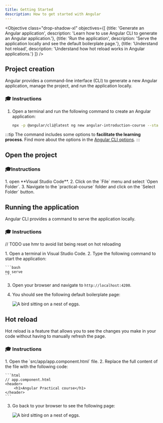 ```yaml
---
title: Getting Started
description: How to get started with Angular
---
```



<Objective class="drop-shadow-xl" objectives={[
    {title: 'Generate an Angular application', description: 'Learn how to use Angular CLI to generate an Angular application.'},
    {title: 'Run the application', description: 'Serve the application locally and see the default boilerplate page.'},
    {title: 'Understand hot reload', description: 'Understand how hot reload works in Angular applications.'}
]} />

## Project creation

Angular provides a command-line interface (CLI) to generate a new Angular application, manage the project, and run the application locally.

### 🎓 Instructions

<Steps>

1. Open a terminal and run the following command to create an Angular application:

    ```bash
    npx -p @angular/cli@latest ng new angular-introduction-course --standalone=false --style=css --ssr=false --skip-tests=true
    ```
</Steps>

:::tip
The command includes some options to **facilitate the learning process**.
Find more about the options in the <a href="/practical-course/going-further#angular-cli-options" target="_blank">Angular CLI options</a>.
:::

## Open the project

### 🎓Instructions

<Steps>
1. open **Visual Studio Code**.
2. Click on the `File` menu and select `Open Folder`.
3. Navigate to the `practical-course` folder and click on the `Select Folder` button.
</Steps>

## Running the application

Angular CLI provides a command to serve the application locally.

### 🎓 Instructions

// TODO use hmr to avoid list being reset on hot reloading

<Steps>
1. Open a terminal in Visual Studio Code.
2. Type the following command to start the application:

    ```bash
    ng serve
    ```

3. Open your browser and navigate to `http://localhost:4200`.
4. You should see the following default boilerplate page:


    <Image class="shadow-xl rounded-xl" src={boilerplateImg} alt="A bird sitting on a nest of eggs."/>
</Steps>

## Hot reload

Hot reload is a feature that allows you to see the changes you make in your code without having to manually refresh the page.

### 🎓 Instructions

<Steps>
1. Open the `src/app/app.component.html` file.
2. Replace the full content of the file with the following code:

    ```html
    // app.component.html
    <header>
        <h1>Angular Practical course</h1>
    </header>
    ```

3. Go back to your browser to see the following page:

    <Image class="shadow-xl rounded-xl" src={headerImg} alt="A bird sitting on a nest of eggs."/>
</Steps>
